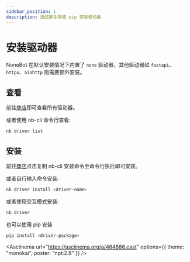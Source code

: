 ```yaml
---
sidebar_position: 1
description: 通过脚手架或 pip 安装驱动器
---
```



# 安装驱动器

NoneBot 在默认安装情况下内置了 `none` 驱动器，其他驱动器如 `fastapi`、`httpx`、`aiohttp` 则需要额外安装。

## 查看

前往[商店](/store)即可查看所有驱动器。

或者使用 nb-cli 命令行查看:

```bash
nb driver list
```

## 安装

前往[商店](/store)点击复制 nb-cli 安装命令至命令行执行即可安装。

或者自行输入命令安装:

```bash
nb driver install <driver-name>
```

或者使用交互模式安装:

```bash
nb driver
```

也可以使用 pip 安装

```bash
pip install <driver-package>
```

<Asciinema
  url="https://asciinema.org/a/464686.cast"
  options={{ theme: "monokai", poster: "npt:2.8" }}
/>
